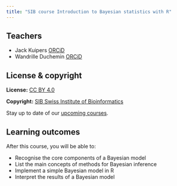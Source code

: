 ```yaml
---
title: "SIB course Introduction to Bayesian statistics with R"
---
```



## Teachers

- Jack Kuipers [ORCiD](https://orcid.org/0000-0001-5357-2705)
- Wandrille Duchemin [ORCiD](https://orcid.org/0000-0001-8854-7235)


## License & copyright

**License:** [CC BY 4.0](https://github.com/sib-swiss/intro-bayesian-statistics-training/blob/main/LICENSE.md)

**Copyright:** [SIB Swiss Institute of Bioinformatics](https://www.sib.swiss/)

Stay up to date of our [upcoming courses](https://www.sib.swiss/training/upcoming-training-courses).

## Learning outcomes

After this course, you will be able to:

 * Recognise the core components of a Bayesian model
 * List the main concepts of methods for Bayesian inference
 * Implement a simple Bayesian model in R
 * Interpret the results of a Bayesian model


